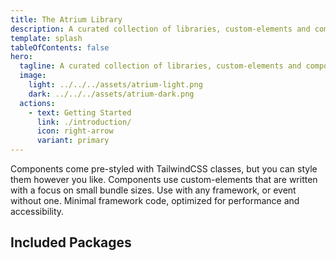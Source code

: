 ```yaml
---
title: The Atrium Library
description: A curated collection of libraries, custom-elements and components for different frameworks for building Websites.
template: splash
tableOfContents: false
hero:
  tagline: A curated collection of libraries, custom-elements and components for different frameworks for building Websites.
  image:
    light: ../../../assets/atrium-light.png
    dark: ../../../assets/atrium-dark.png
  actions:
    - text: Getting Started
      link: ./introduction/
      icon: right-arrow
      variant: primary
---
```




<CardGrid>
  <Card title="Not opinionated about styling" icon="star">
    Components come pre-styled with TailwindCSS classes, but you can style them however you like.
  </Card>
  <Card title="Ship less JavaScript" icon="star">
    Components use custom-elements that are written with a focus on small bundle sizes.
  </Card>
  <Card title="Protable and easy to use" icon="star">
    Use with any framework, or event without one.
  </Card>
  <Card title="Performant and accessible" icon="star">
    Minimal framework code, optimized for performance and accessibility.
  </Card>
</CardGrid>

<div class="pt-12"/>

## Included Packages

<div class="py-12">
  <CardGrid>
    <LinkCard
      title="@atrium-ui/components"
      description="This package contains all component templates and the cli for use."
      href="/atrium/packages/components/"
    />
    <LinkCard
      title="@atrium-ui/elements"
      description="A library of reusable and high quality custom-elements."
      href="/atrium/packages/elements/"
    />
  </CardGrid>
</div>

<div class="pt-12"/>
